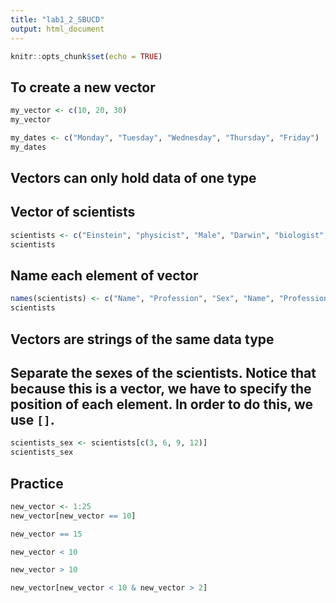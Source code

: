 ```yaml
---
title: "lab1_2_SBUCD"
output: html_document
---
```


```r
knitr::opts_chunk$set(echo = TRUE)
```

## To create a new vector
```r
my_vector <- c(10, 20, 30)
my_vector
```

```r
my_dates <- c("Monday", "Tuesday", "Wednesday", "Thursday", "Friday")
my_dates
```

## Vectors can only hold data of one type

## Vector of scientists
```r
scientists <- c("Einstein", "physicist", "Male", "Darwin", "biologist", "Male", "Faraday", "physicist", "Male", "Curie", "chemist", "Female")
scientists
```

## Name each element of vector
```r
names(scientists) <- c("Name", "Profession", "Sex", "Name", "Profession", "Sex", "Name", "Profession", "Sex", "Name", "Profession", "Sex")
scientists
```

## Vectors are strings of the same data type

## Separate the sexes of the scientists. Notice that because this is a vector, we have to specify the position of each element. In order to do this, we use `[]`.
```r
scientists_sex <- scientists[c(3, 6, 9, 12)]
scientists_sex
```

## Practice

```r
new_vector <- 1:25
new_vector[new_vector == 10]
```
```r
new_vector == 15
```

```r
new_vector < 10
```

```r
new_vector > 10
```
```r
new_vector[new_vector < 10 & new_vector > 2]
```